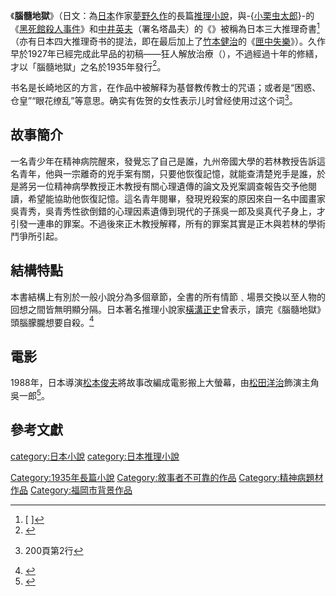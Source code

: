 {{NoteTA|G1=Show}}
{{infobox Book | <!-- See Wikipedia:WikiProject_Novels or Wikipedia:WikiProject_Books -->
| name             =  腦髓地獄
| title_orig       ={{lang|ja|ドグラ・マグラ}}
| image            = 
| author           = [[夢野久作|夢野久作]]
| country          = [[日本|日本]]
| language         = [[日文|日文]]
| series           = 
| genre            = [[推理|推理]]
| publisher        = {{flagicon|Japan}}{{lang|ja|松柏館書店}}
| release_date     = {{flagicon|Japan}}1935年
| media_type       = 平裝

}}
《'''腦髓地獄'''》（日文：{{jp|hg=ドグラ・マグラ|rm=Dogura Magura}}為[[日本|日本]]作家[[夢野久作|夢野久作]]的長篇[[推理小說|推理小說]]，與-{[[小栗虫太郎|小栗虫太郎]]}-的《[[黑死館殺人事件|黑死館殺人事件]]》和[[中井英夫|中井英夫]]（署名塔晶夫）的《{{link-ja|獻給虛無的供物|虚無への供物}}》被稱為日本三大推理奇書<ref>[{{Cite web |url=http://www.tulips.tsukuba.ac.jp/exhibition/sandaikisho/QandA.html |script-title=ja:筑波大学附属図書館平成18年度企画展 中国三大奇書の成立と受容－三大奇書Q&A |access-date=2011-02-18 |archive-date=2007-08-11 |archive-url=https://web.archive.org/web/20070811001705/http://www.tulips.tsukuba.ac.jp/exhibition/sandaikisho/QandA.html |dead-url=no }} {{lang|ja|筑波大学附属図書館平成18年度企画展 中国三大奇書の成立と受容－三大奇書Q&A}}]</ref>（亦有日本四大推理奇书的提法，即在最后加上了[[竹本健治|竹本健治]]的《[[匣中失樂|匣中失樂]]》）。久作早於1927年已經完成此早品的初稿——狂人解放治療（{{lang|ja|狂人の解放治療}}），不過經過十年的修繕，才以「腦髓地獄」之名於1935年發行<ref>{{Cite web |url=http://www.wisknow.com/version/book/index.php?view=query_C_2&book_id=AP015 |title=關於夢野久作　　文／既晴／推理文學專家 |access-date=2011-02-18 |archive-date=2005-11-10 |archive-url=https://web.archive.org/web/20051110001009/http://www.wisknow.com/version/book/index.php?view=query_C_2&book_id=AP015 |dead-url=no }}</ref>。

书名{{lang|ja|ドグラ・マグラ}}是长崎地区的方言，在作品中被解释为基督教传教士的咒语；或者是“困惑、仓皇”“眼花缭乱”等意思。确实有佐贺的女性表示儿时曾经使用过这个词<ref>{{lang|ja|松本健一「どぐら綺譚　魔人伝説」}}200頁第2行</ref>。

==故事簡介==
一名青少年在精神病院醒來，發覺忘了自己是誰，九州帝國大學的若林教授告訴這名青年，他與一宗離奇的兇手案有關，只要他恢復記憶，就能查清楚兇手是誰，於是將另一位精神病學教授正木教授有關心理遺傳的論文及兇案調查報告交予他閱讀，希望能協助他恢復記憶。這名青年閱畢，發現兇殺案的原因來自一名中國畫家吳青秀，吳青秀性欲倒錯的心理因素遺傳到現代的子孫吳一郎及吳真代子身上，才引發一連串的罪案。不過後來正木教授解釋，所有的罪案其實是正木與若林的學術鬥爭所引起。

==結構特點==
本書結構上有別於一般小說分為多個章節，全書的所有情節﹑場景交換以至人物的回想之間皆無明顯分隔。日本著名推理小說家[[橫溝正史|橫溝正史]]曾表示，讀完《腦髓地獄》頭腦朦朧想要自殺。<ref>{{Cite web |url=http://tokumeikibou.blogspot.hk/2007/10/blog-post.html |title=讀者地獄？《腦髓地獄》（ドグラ・マグラ） |access-date=2018-01-08 |archive-date=2018-01-08 |archive-url=https://web.archive.org/web/20180108120426/http://tokumeikibou.blogspot.hk/2007/10/blog-post.html |dead-url=no }}</ref>

==電影==
1988年，日本導演[[松本俊夫|松本俊夫]]將故事改編成電影搬上大螢幕，由[[松田洋治|松田洋治]]飾演主角吳一郎<ref>{{Cite web |url=http://movie.ifensi.com/article-143286.html |title=梦呓与推理的《脑髓地狱》松本俊夫迷幻推手 |access-date=2011-02-18 |archive-date=2008-06-12 |archive-url=https://web.archive.org/web/20080612030528/http://movie.ifensi.com/article-143286.html |dead-url=no }}</ref>。
==參考文獻==
<div class="references-small">
<references />
</div>
[[category:日本小說|category:日本小說]]
[[category:日本推理小說|category:日本推理小說]]
[[Category:1935年長篇小說|Category:1935年長篇小說]]
[[Category:敘事者不可靠的作品|Category:敘事者不可靠的作品]]
[[Category:精神病題材作品|Category:精神病題材作品]]
[[Category:福岡市背景作品|Category:福岡市背景作品]]